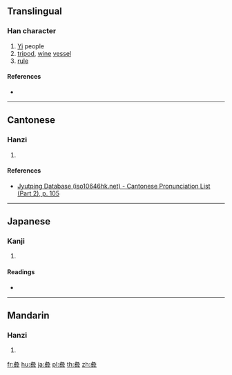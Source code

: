 {{also|彝|彛}}
==Translingual==

===Han character===
{{Han char|rn=58|rad=彐|as=13|sn=16|four=|canj=VMFHT|ids=⿳彑粉廾}}

# [[Yi]] people
# [[tripod]], [[wine]] [[vessel]]
# [[rule]]

====References====
* {{Han ref|kx=0362.251|hdz=20962.150|uh=5F5C|ud=24412}}

----

==Cantonese==

===Hanzi===
{{yue-hanzi|jyut=[[ji4]]|y=yi4}}

# {{defn|lang=yue|sort=彐13}}

====References====
* [http://www.iso10646hk.net/jp/document/download.jsp Jyutping Database (iso10646hk.net) - Cantonese Pronunciation List (Part 2), p. 105]

----

==Japanese==

===Kanji===
{{ja-kanji|grade=|rs=彐13}}

# {{defn|lang=ja|sort=彐13}}

====Readings====
* {{ja-readings|on=[[い]] (i)|kun=[[つね]] (tsune)}}

----

==Mandarin==

===Hanzi===
{{cmn-hanzi|pin=[[yí]] ([[yi2]])|wg=i<sup>2</sup>}}

# {{defn|lang=cmn|sort=彐13}}

[[fr:彜]]
[[hu:彜]]
[[ja:彜]]
[[pl:彜]]
[[th:彜]]
[[zh:彜]]